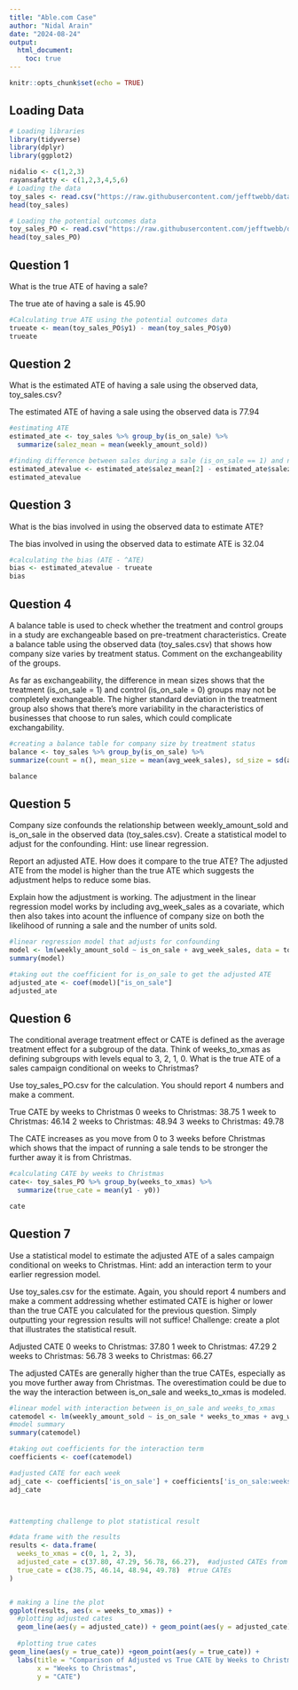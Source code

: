```yaml
---
title: "Able.com Case"
author: "Nidal Arain"
date: "2024-08-24"
output: 
  html_document: 
    toc: true
---
```


```r
knitr::opts_chunk$set(echo = TRUE)
```

## Loading Data

```r
# Loading libraries
library(tidyverse)
library(dplyr)
library(ggplot2)

nidalio <- c(1,2,3)
rayansafatty <- c(1,2,3,4,5,6)
# Loading the data
toy_sales <- read.csv("https://raw.githubusercontent.com/jefftwebb/data/main/toy_sales_data.csv")
head(toy_sales)

# Loading the potential outcomes data
toy_sales_PO <- read.csv("https://raw.githubusercontent.com/jefftwebb/data/main/toy_sales_PO.csv")
head(toy_sales_PO)
```

## Question 1
What is the true ATE of having a sale?

The true ate of having a sale is 45.90

```r
#Calculating true ATE using the potential outcomes data
trueate <- mean(toy_sales_PO$y1) - mean(toy_sales_PO$y0)
trueate

```



## Question 2
What is the estimated ATE of having a sale using the observed data, toy_sales.csv? 

The estimated ATE of having a sale using the observed data is 77.94

```r
#estimating ATE 
estimated_ate <- toy_sales %>% group_by(is_on_sale) %>%
  summarize(salez_mean = mean(weekly_amount_sold))

#finding difference between sales during a sale (is_on_sale == 1) and not a sale (is_on_sale == 0)
estimated_atevalue <- estimated_ate$salez_mean[2] - estimated_ate$salez_mean[1]
estimated_atevalue
```


## Question 3
What is the bias involved in using the observed data to estimate ATE?

The bias involved in using the observed data to estimate ATE is 32.04
```r
#calculating the bias (ATE - ^ATE)
bias <- estimated_atevalue - trueate
bias

```

## Question 4
A balance table is used to check whether the treatment and control groups in a study are exchangeable based on pre-treatment characteristics. Create a balance table using the observed data (toy_sales.csv) that shows how company size varies by treatment status. Comment on the exchangeability of the groups.

As far as exchangeability, the difference in mean sizes shows that the treatment (is_on_sale = 1) and control (is_on_sale = 0) groups may not be completely exchangeable. The higher standard deviation in the treatment group also shows that there’s more variability in the characteristics of businesses that choose to run sales, which could complicate exchangability.

```r
#creating a balance table for company size by treatment status
balance <- toy_sales %>% group_by(is_on_sale) %>%
summarize(count = n(), mean_size = mean(avg_week_sales), sd_size = sd(avg_week_sales))

balance
```

## Question 5
Company size confounds the relationship between weekly_amount_sold and is_on_sale in the observed data (toy_sales.csv). Create a statistical model to adjust for the confounding. Hint: use linear regression.

Report an adjusted ATE. How does it compare to the true ATE?
The adjusted ATE from the model is higher than the true ATE which suggests the adjustment helps to reduce some bias.

Explain how the adjustment is working.
The adjustment in the linear regression model works by including avg_week_sales as a covariate, which then also takes into acount the influence of company size on both the likelihood of running a sale and the number of units sold. 


```r
#linear regression model that adjusts for confounding
model <- lm(weekly_amount_sold ~ is_on_sale + avg_week_sales, data = toy_sales)
summary(model)

#taking out the coefficient for is_on_sale to get the adjusted ATE
adjusted_ate <- coef(model)["is_on_sale"]
adjusted_ate

```


## Question 6
The conditional average treatment effect or CATE is defined as the average treatment effect for a subgroup of the data. Think of weeks_to_xmas as defining subgroups with levels equal to 3, 2, 1, 0. What is the true ATE of a sales campaign conditional on weeks to Christmas?

Use toy_sales_PO.csv for the calculation.
You should report 4 numbers and make a comment.

True CATE by weeks to Christmas
0 weeks to Christmas: 38.75
1 week to Christmas: 46.14
2 weeks to Christmas: 48.94
3 weeks to Christmas: 49.78

The CATE increases as you move from 0 to 3 weeks before Christmas which shows that the impact of running a sale tends to be stronger the further away it is from Christmas.


```r
#calculating CATE by weeks to Christmas
cate<- toy_sales_PO %>% group_by(weeks_to_xmas) %>%
  summarize(true_cate = mean(y1 - y0))

cate

```


## Question 7

Use a statistical model to estimate the adjusted ATE of a sales campaign conditional on weeks to Christmas. Hint: add an interaction term to your earlier regression model.

Use toy_sales.csv for the estimate.
Again, you should report 4 numbers and make a comment addressing whether estimated CATE is higher or lower than the true CATE you calculated for the previous question. Simply outputting your regression results will not suffice!
Challenge: create a plot that illustrates the statistical result.

Adjusted CATE
0 weeks to Christmas: 37.80
1 week to Christmas: 47.29
2 weeks to Christmas: 56.78
3 weeks to Christmas: 66.27

The adjusted CATEs are generally higher than the true CATEs, especially as you move further away from Christmas. The overestimation could be due to the way the interaction between is_on_sale and weeks_to_xmas is modeled.

```r
#linear model with interaction between is_on_sale and weeks_to_xmas
catemodel <- lm(weekly_amount_sold ~ is_on_sale * weeks_to_xmas + avg_week_sales, data = toy_sales)
#model summary
summary(catemodel)

#taking out coefficients for the interaction term
coefficients <- coef(catemodel)

#adjusted CATE for each week
adj_cate <- coefficients['is_on_sale'] + coefficients['is_on_sale:weeks_to_xmas'] * c(0, 1, 2, 3)
adj_cate



#attempting challenge to plot statistical result

#data frame with the results
results <- data.frame(
  weeks_to_xmas = c(0, 1, 2, 3),
  adjusted_cate = c(37.80, 47.29, 56.78, 66.27),  #adjusted CATEs from the model
  true_cate = c(38.75, 46.14, 48.94, 49.78)  #true CATEs 
)


# making a line the plot
ggplot(results, aes(x = weeks_to_xmas)) +
  #plotting adjusted cates
  geom_line(aes(y = adjusted_cate)) + geom_point(aes(y = adjusted_cate)) +
  
  #plotting true cates
geom_line(aes(y = true_cate)) +geom_point(aes(y = true_cate)) +
  labs(title = "Comparison of Adjusted vs True CATE by Weeks to Christmas",
       x = "Weeks to Christmas",
       y = "CATE")  
  

```


